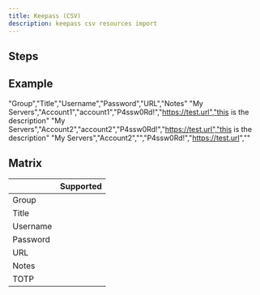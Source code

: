 ```yaml
---
title: Keepass (CSV)
description: keepass csv resources import
---
```



## Steps

<ImportSteps />

## Example

<CodeBlock>

"Group","Title","Username","Password","URL","Notes"
"My Servers","Account1","account1","P4ssw0Rd!","https://test.url","this is the description"
"My Servers","Account2","account2","P4ssw0Rd!","https://test.url","this is the description"
"My Servers","Account2","","P4ssw0Rd!","https://test.url",""

</CodeBlock>

## Matrix

|   |  Supported |
|---|---|
| Group | <CheckMarkSuccess/>  |
| Title  | <CheckMarkSuccess/> |
| Username  | <CheckMarkSuccess/>  |
| Password | <CheckMarkSuccess/> |
| URL | <CheckMarkSuccess/> |
| Notes | <CheckMarkSuccess/> |
| TOTP | <CheckMarkSuccess/> |

